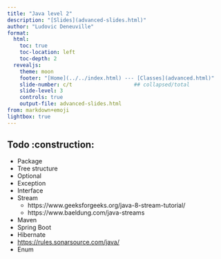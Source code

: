 ```yaml
---
title: "Java level 2"
description: "[Slides](advanced-slides.html)"
author: "Ludovic Deneuville"
format: 
  html:
    toc: true
    toc-location: left
    toc-depth: 2
  revealjs:
    theme: moon
    footer: "[Home](../../index.html) --- [Classes](advanced.html)"
    slide-number: c/t                    ## collapsed/total
    slide-level: 3
    controls: true
    output-file: advanced-slides.html
from: markdown+emoji
lightbox: true
---
```



## Todo :construction:

- Package
- Tree structure
- Optional
- Exception
- Interface
- Stream
  - https://www.geeksforgeeks.org/java-8-stream-tutorial/
  - https://www.baeldung.com/java-streams
- Maven
- Spring Boot
- Hibernate
- <https://rules.sonarsource.com/java/>
- Enum